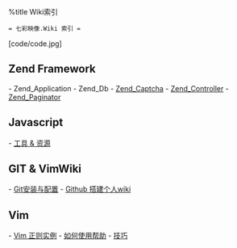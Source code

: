%title Wiki索引
 = 七彩映像.Wiki 索引 =
[code/code.jpg]
== Zend Framework ==
- Zend_Application
- Zend_Db
- [[Zend_Captcha]]
- [[Zend_Controller]]
- [[Zend_Paginator]]
== Javascript ==
- [[tool_resource|工具 & 资源]]
== GIT & VimWiki ==
- [[git|Git安装与配置]]
- [[git_wiki|Github 搭建个人wiki]]
== Vim ==
- [[vim_pattern_instance|Vim 正则实例]]
- [[vim_help|如何使用帮助]]
- [[vim_tips|技巧]]
<!-- Last modified:  2011-01-04 00:11:26 -->
